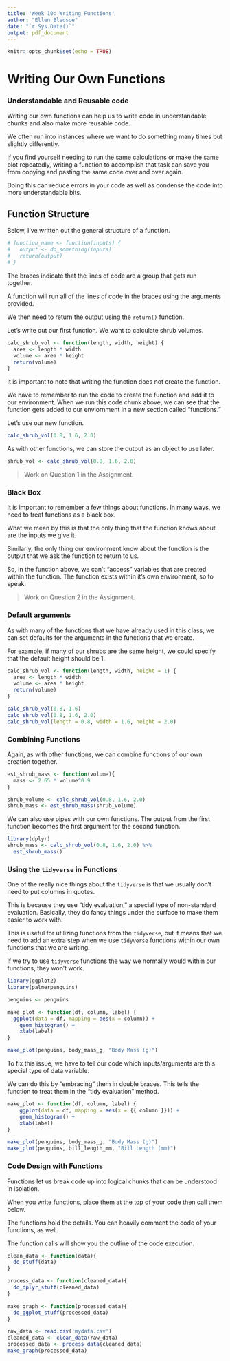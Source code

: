 ```yaml
---
title: 'Week 10: Writing Functions'
author: "Ellen Bledsoe"
date: "`r Sys.Date()`"
output: pdf_document
---
```


```r
knitr::opts_chunk$set(echo = TRUE)
```

# Writing Our Own Functions

### Understandable and Reusable code

Writing our own functions can help us to write code in understandable chunks and also make more reusable code.

We often run into instances where we want to do something many times but slightly differently. 

If you find yourself needing to run the same calculations or make the same plot repeatedly, writing a function to accomplish that task can save you from copying and pasting the same code over and over again.

Doing this can reduce errors in your code as well as condense the code into more understandable bits.

## Function Structure

Below, I've written out the general structure of a function.

```r
# function_name <- function(inputs) {
#   output <- do_something(inputs)
#   return(output)
# }
```

The braces indicate that the lines of code are a group that gets run together.

A function will run all of the lines of code in the braces using the arguments provided.

We then need to return the output using the `return()` function.

Let's write out our first function. We want to calculate shrub volumes.

```r
calc_shrub_vol <- function(length, width, height) {
  area <- length * width
  volume <- area * height
  return(volume)
}
```

It is important to note that writing the function does not create the function.

We have to remember to run the code to create the function and add it to our environment. When we run this code chunk above, we can see that the function gets added to our enviornment in a new section called "functions."

Let's use our new function.

```r
calc_shrub_vol(0.8, 1.6, 2.0)
```

As with other functions, we can store the output as an object to use later.

```r
shrub_vol <- calc_shrub_vol(0.8, 1.6, 2.0)
```

> Work on Question 1 in the Assignment.

### Black Box

It is important to remember a few things about functions. In many ways, we need to treat functions as a black box.

What we mean by this is that the only thing that the function knows about are the inputs we give it.

Similarly, the only thing our environment know about the function is the output that we ask the function to return to us.

So, in the function above, we can't "access" variables that are created within the function. The function exists within it's own environment, so to speak.

> Work on Question 2 in the Assignment.

### Default arguments

As with many of the functions that we have already used in this class, we can set defaults for the arguments in the functions that we create.

For example, if many of our shrubs are the same height, we could specify that the default height should be 1.

```r
calc_shrub_vol <- function(length, width, height = 1) {
  area <- length * width
  volume <- area * height
  return(volume)
}

calc_shrub_vol(0.8, 1.6)
calc_shrub_vol(0.8, 1.6, 2.0)
calc_shrub_vol(length = 0.8, width = 1.6, height = 2.0)
```

### Combining Functions

Again, as with other functions, we can combine functions of our own creation together.

```r
est_shrub_mass <- function(volume){
  mass <- 2.65 * volume^0.9
}

shrub_volume <- calc_shrub_vol(0.8, 1.6, 2.0)
shrub_mass <- est_shrub_mass(shrub_volume)
```

We can also use pipes with our own functions. The output from the first function becomes the first argument for the second function.

```r
library(dplyr)
shrub_mass <- calc_shrub_vol(0.8, 1.6, 2.0) %>% 
  est_shrub_mass()
```

### Using the `tidyverse` in Functions

One of the really nice things about the `tidyverse` is that we usually don't need to put columns in quotes.

This is because they use "tidy evaluation," a special type of non-standard evaluation. Basically, they do fancy things under the surface to make them easier to work with.

This is useful for utilizing functions from the `tidyverse`, but it means that we need to add an extra step when we use `tidyverse` functions within our own functions that we are writing.

If we try to use `tidyverse` functions the way we normally would within our functions, they won't work.

```r
library(ggplot2)
library(palmerpenguins)

penguins <- penguins

make_plot <- function(df, column, label) {
  ggplot(data = df, mapping = aes(x = column)) +
    geom_histogram() +
    xlab(label)
}

make_plot(penguins, body_mass_g, "Body Mass (g)")
```

To fix this issue, we have to tell our code which inputs/arguments are this special type of data variable.

We can do this by "embracing" them in double braces. This tells the function to treat them in the "tidy evaluation" method.

```r
make_plot <- function(df, column, label) {
    ggplot(data = df, mapping = aes(x = {{ column }})) +
    geom_histogram() +
    xlab(label)
}

make_plot(penguins, body_mass_g, "Body Mass (g)")
make_plot(penguins, bill_length_mm, "Bill Length (mm)")
```

### Code Design with Functions

Functions let us break code up into logical chunks that can be understood in isolation.

When you write functions, place them at the top of your code then call them below.

The functions hold the details. You can heavily comment the code of your functions, as well.

The function calls will show you the outline of the code execution.

```r
clean_data <- function(data){
  do_stuff(data)
}

process_data <- function(cleaned_data){
  do_dplyr_stuff(cleaned_data)
}

make_graph <- function(processed_data){
  do_ggplot_stuff(processed_data)
}

raw_data <- read.csv('mydata.csv')
cleaned_data <- clean_data(raw_data)
processed_data <- process_data(cleaned_data)
make_graph(processed_data)
```
